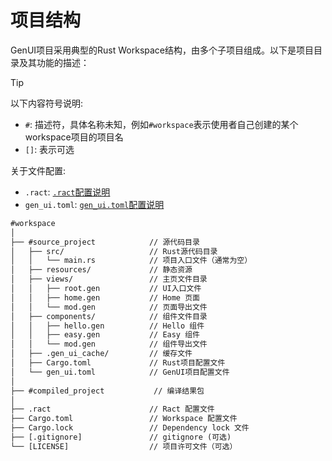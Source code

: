 # 项目结构

GenUI项目采用典型的Rust Workspace结构，由多个子项目组成。以下是项目目录及其功能的描述：

> [!TIP]
> 以下内容符号说明:
> - `#`: 描述符，具体名称未知，例如`#workspace`表示使用者自己创建的某个workspace项目的项目名
> - `[]`: 表示可选
> 
> 关于文件配置:
> - `.ract`: [`.ract`配置说明]()
> - `gen_ui.toml`: [`gen_ui.toml`配置说明]()


```txt title="workspace"
#workspace
│
├── #source_project            // 源代码目录
│   ├── src/                   // Rust源代码目录
│   │   └── main.rs            // 项目入口文件（通常为空）
│   ├── resources/             // 静态资源
│   ├── views/                 // 主页文件目录
│   │   ├── root.gen           // UI入口文件
│   │   ├── home.gen           // Home 页面
│   │   └── mod.gen            // 页面导出文件
│   ├── components/            // 组件文件目录
│   │   ├── hello.gen          // Hello 组件
│   │   ├── easy.gen           // Easy 组件
│   │   └── mod.gen            // 组件导出文件
│   ├── .gen_ui_cache/         // 缓存文件
│   ├── Cargo.toml             // Rust项目配置文件
│   └── gen_ui.toml            // GenUI项目配置文件
│
├── #compiled_project           // 编译结果包
│
├── .ract                      // Ract 配置文件
├── Cargo.toml                 // Workspace 配置文件
├── Cargo.lock                 // Dependency lock 文件
├── [.gitignore]               // gitignore (可选)
└── [LICENSE]                  // 项目许可文件（可选）
```

